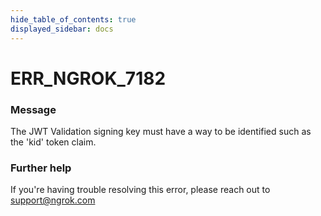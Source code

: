 ```yaml
---
hide_table_of_contents: true
displayed_sidebar: docs
---
```



# ERR_NGROK_7182

### Message

The JWT Validation signing key must have a way to be identified such as the 'kid' token claim.

### Further help

If you're having trouble resolving this error, please reach out to [support@ngrok.com](mailto:support@ngrok.com?subject=Help%20with%20ERR_NGROK_7182)

<ErrorDetails error="err_ngrok_7182" />
